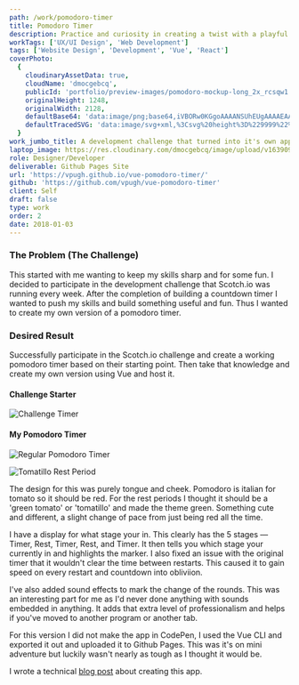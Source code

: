 ```yaml
---
path: /work/pomodoro-timer
title: Pomodoro Timer
description: Practice and curiosity in creating a twist with a playful look and feel to a classic pomodoro timer.
workTags: ['UX/UI Design', 'Web Development']
tags: ['Website Design', 'Development', 'Vue', 'React']
coverPhoto:
  {
    cloudinaryAssetData: true,
    cloudName: 'dmocgebcq',
    publicId: 'portfolio/preview-images/pomodoro-mockup-long_2x_rcsqw1.png',
    originalHeight: 1248,
    originalWidth: 2128,
    defaultBase64: 'data:image/png;base64,iVBORw0KGgoAAAANSUhEUgAAAAEAAAABCAYAAAAfFcSJAAAADUlEQVR42mMMXG/8HwAEwAI0Bj1bnwAAAABJRU5ErkJggg==',
    defaultTracedSVG: 'data:image/svg+xml,%3Csvg%20height%3D%229999%22%20viewBox%3D%220%200%209999%209999%22%20width%3D%229999%22%20xmlns%3D%22http%3A%2F%2Fwww.w3.org%2F2000%2Fsvg%22%3E%3Cpath%20d%3D%22m0%200h9999v9999h-9999z%22%20fill%3D%22%23f9fafb%22%2F%3E%3C%2Fsvg%3E',
  }
work_jumbo_title: A development challenge that turned into it's own app
laptop_image: https://res.cloudinary.com/dmocgebcq/image/upload/v1639095201/portfolio/laptop-images/pomodoro-laptop-mock_atfyzm.png
role: Designer/Developer
deliverable: Github Pages Site
url: 'https://vpugh.github.io/vue-pomodoro-timer/'
github: 'https://github.com/vpugh/vue-pomodoro-timer'
client: Self
draft: false
type: work
order: 2
date: 2018-01-03
---
```


### The Problem (The Challenge)

This started with me wanting to keep my skills sharp and for some fun. I decided to participate in the development challenge that Scotch.io was running every week. After the completion of building a countdown timer I wanted to push my skills and build something useful and fun. Thus I wanted to create my own version of a pomodoro timer.

### Desired Result

Successfully participate in the Scotch.io challenge and create a working pomodoro timer based on their starting point. Then take that knowledge and create my own version using Vue and host it.

#### Challenge Starter

![Challenge Timer](https://toripugh.com/images/gallery/pomodoro//pomodoro-scotchio.jpg)

#### My Pomodoro Timer

![Regular Pomodoro Timer](https://toripugh.com/images/gallery/pomodoro/pomodoro-original.jpg)

![Tomatillo Rest Period](https://toripugh.com/images/gallery/pomodoro/pomodoro-tomatillo.jpg)

The design for this was purely tongue and cheek. Pomodoro is italian for tomato so it should be red. For the rest periods I thought it should be a 'green tomato' or 'tomatillo' and made the theme green. Something cute and different, a slight change of pace from just being red all the time.

I have a display for what stage your in. This clearly has the 5 stages — Timer, Rest, Timer, Rest, and Timer. It then tells you which stage your currently in and highlights the marker. I also fixed an issue with the original timer that it wouldn't clear the time between restarts. This caused it to gain speed on every restart and countdown into obliviion.

I've also added sound effects to mark the change of the rounds. This was an interesting part for me as I'd never done anything with sounds embedded in anything. It adds that extra level of professionalism and helps if you've moved to another program or another tab.

For this version I did not make the app in CodePen, I used the Vue CLI and exported it out and uploaded it to Github Pages. This was it's on mini adventure but luckily wasn't nearly as tough as I thought it would be.

I wrote a technical [blog post](/blog/building-a-pomodoro-timer-with-vuejs-on-codepen) about creating this app.
